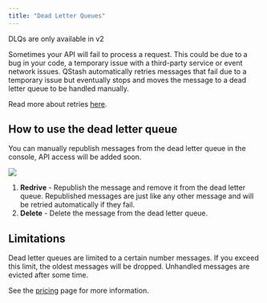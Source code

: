 ```yaml
---
title: "Dead Letter Queues"
---
```


<Info>DLQs are only available in v2</Info>

Sometimes your API will fail to process a request. This could be due to a bug in your code, a temporary issue with a third-party service or event network issues.
QStash automatically retries messages that fail due to a temporary issue but eventually stops and moves the message to a dead letter queue to be handled manually.

Read more about retries [here](/qstash/features/retry).

## How to use the dead letter queue

You can manually republish messages from the dead letter queue in the console, API access will be added soon.

<Frame>
  <img src="/img/qstash-dlq/dlq.png" />
</Frame>

1. **Redrive** - Republish the message and remove it from the dead letter queue. Republished messages are just like any other message and will be retried automatically if they fail.
2. **Delete** - Delete the message from the dead letter queue.

## Limitations

Dead letter queues are limited to a certain number messages. If you exceed this limit, the oldest messages will be dropped.
Unhandled messages are evicted after some time.

See the [pricing](https://upstash.com/pricing/qstash) page for more information.
